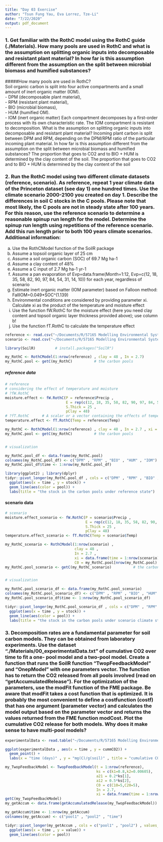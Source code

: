 ```yaml
---
title: "Day 03 Exercise"
author: "Tsun Fung Yau, Eva Lorrez, Tze-Li"
date: "7/22/2020"
output: pdf_document
---
```


### 1. Get familiar with the RothC model using the RothC guide (./Materials). How many pools are used in RothC and what is the assumption on splitting organic inputs into decomposable and resistant plant material? In how far is this assumption different from the assumption on the split between microbial biomass and humified substances?

#####How many pools are used in RothC?        
Soil organic carbon is split into four active compartments and a small amount of inert organic matter (IOM).   
- DPM (decomposable plant material),     
- RPM (resistant plant material),     
- BIO (microbial biomass),     
- HUM (humified OM).   
- IOM (inert organic matter)
Each compartment decomposes by a first-order process with its own characteristic rate. The IOM compartment is resistant to decomposition.
    What is the assumption on splitting organic inputs into decomposable and resistant plant material? 
              Incoming plant carbon is split between DPM and RPM, depending on the DPM/RPM ratio of the particular incoming plant material.
    In how far is this assumption different from the assumption on the split between microbial biomass and humified substances?
              The proportion that goes to CO2 and to BIO + HUM is determined by the clay content of the soil. The proportion that goes to CO2 and to BIO + HUM is determined by the clay content of the soil


### 2. Run the RothC model using two different climate datasets (reference, scenario). As reference, repeat 1 year climate data of the Princeton dataset (see day 1) one hundred times. Use the climate scenario 2000-2100 you created on day 1. Describe the differences in soil C stocks in the C pools. Please note that most likely, the C pools are not in steady state after 100 years. For this reason, use the reference scenario to determine a reasonable spinup run length for the model. Determine the spinup run length using repetitions of the reference scenario. Add this run length prior to both 100 years climate scenarios. Additional information:
a. Use the RothCModel function of the SoilR package
b. Assume a topsoil organic layer of 25 cm
c. Assume a soil organic carbon (SOC) of 69.7 Mg ha-1
d. Assume a clay content of 48%
e. Assume a C input of 2.7 Mg ha-1 yr-1
f. Assume a pan evaporation of Evp=data.frame(Month=1:12, Evp=c(12, 18, 35, 58, 82,
90, 97, 84, 54, 31, 14, 10)) for each year, regardless of scenario
g. Estimate inert organic matter (IOM parameter) based on Falloon method:
FallIOM=0.049*SOC^(1.139)
h. Environmental conditions are considered by providing parameter xi. Calculate xi as
the product of the temperature and moisture effect
i. Use the function fW.RothC for the moisture effect (here you need clay content and
topsoil organic layer thickness provided above); use column b!
j. Use the function fT.RothC to calculate the temperature effect

```r
reference <- read.csv("~/Documents/R/57165 Modelling Environmental Systems/day03/reference_2000-2100.csv")
scenario <- read.csv("~/Documents/R/57165 Modelling Environmental Systems/day03/rcp8.5_2000-2100.csv")

library(SoilR)         # install.packages("SoilR")

my_RothC <- RothCModel(1:nrow(reference) , clay = 48 , In = 2.7)
my_RothC.pool <- getC(my_RothC)          # the carbon pools
```


##### reference data
```r
# reference
# considering the effect of temperature and moisture
# ?fW.RothC
moisture.effect <- fW.RothC(P = reference$Precip ,                                                       # A vector with monthly precipitation (mm).
                            E = rep(c(12, 18, 35, 58, 82, 90, 97, 84, 54, 31, 14, 10) , times = 101) ,   # A vector with same length with open pan evaporation or evapotranspiration (mm).
                            S.Thick = 25 ,                                                               # Soil thickness in cm
                            pClay = 48) 
# ?fT.RothC      # A scalar or a vector containing the effects of temperature on decomposition rates (unitless)
temperature.effect <- fT.RothC(Temp = reference$Temp)

my_RothC <- RothCModel(1:nrow(reference) , clay = 48 , In = 2.7 , xi = data.frame(time = 1:nrow(reference) , moisture.effect$b * temperature.effect))
my_RothC.pool <- getC(my_RothC)          # the carbon pools


# visualization

my_RothC.pool_df <- data.frame(my_RothC.pool)
colnames(my_RothC.pool_df) <- c("DPM" , "RPM" , "BIO" , "HUM" , "IOM")
my_RothC.pool_df$time <- 1:nrow(my_RothC.pool_df)

library(ggplot2) ; library(dplyr)
tidyr::pivot_longer(my_RothC.pool_df , cols = c("DPM" , "RPM" , "BIO" , "HUM" , "IOM") , values_to = "stock" , names_to = "pool") %>% 
  ggplot(aes(x = time , y = stock)) +
  geom_line(aes(color = pool)) +
  labs(title = "the stock in the carbon pools under reference state")
```


#### scenario data
```r
# scenario
moisture.effect_scenario <- fW.RothC(P = scenario$Precip ,                                                        # A vector with monthly precipitation (mm).
                                     E = rep(c(12, 18, 35, 58, 82, 90, 97, 84, 54, 31, 14, 10) , times = 101) ,   # A vector with same length with open pan evaporation or evapotranspiration (mm).
                                     S.Thick = 25 ,                                                               # Soil thickness in cm
                                     pClay = 48) 
temperature.effect_scenario <- fT.RothC(Temp = scenario$Temp)

my_RothC_scenario <- RothCModel(1:nrow(scenario) , 
                                clay = 48 , 
                                In = 2.7 , 
                                xi = data.frame(time = 1:nrow(scenario) , moisture.effect_scenario$b * temperature.effect_scenario) , 
                                C0 = my_RothC.pool[nrow(my_RothC.pool) , ])
my_RothC.pool_scenario <- getC(my_RothC_scenario)          # the carbon pools


# visualization

my_RothC.pool_scenario_df <- data.frame(my_RothC.pool_scenario)
colnames(my_RothC.pool_scenario_df) <- c("DPM" , "RPM" , "BIO" , "HUM" , "IOM")
my_RothC.pool_scenario_df$time <- 1:nrow(my_RothC.pool_scenario_df)

tidyr::pivot_longer(my_RothC.pool_scenario_df , cols = c("DPM" , "RPM" , "BIO" , "HUM" , "IOM") , values_to = "stock" , names_to = "pool") %>% 
  ggplot(aes(x = time , y = stock)) +
  geom_line(aes(color = pool)) +
  labs(title = "the stock in the carbon pools under scenario climate state")
```




### 3. Decomposition rates are a fundamental parameter for soil carbon models. They can be obtained from laboratory experiments. Use the dataset “./Materials/00_experimentalData.txt” of cumulative CO2 over time to fit a one- pool model and a two-pool model. Create a function that runs the SoilR function “TwopFeedbackModel” and “OnepModel” with one parameters vector. The function has to return the CO2 released from all pools involved (read on “getAccumulatedRelease”). For the optimization of the parameters, use the modFit function of the FME package. Be aware that modFit takes a cost function that is optimized. It is probably the most convenient to define a costfunction (costf) that has one argument (parameter vector) and calculates the model output based on the parameter vector and returns the values returned from the FME function modCost. Plot the cumulative CO2 release for both models. Why does it make sense to have multi-pool models?

```r
experimentalData <- read.table("~/Documents/R/57165 Modelling Environmental Systems/day03/00_experimentalData.txt" , header = TRUE)

ggplot(experimentalData , aes(x = time , y = cummCO2)) +
  geom_point() +
  labs(x = "time (days)" , y = "mg(C)/g(soil)" , title = "cumulative CO2")

my_TwopFeedbackModel <- TwopFeedbackModel(t = 1:nrow(reference),
                                          ks = c(k1=0.8,k2=0.00605),
                                          a21 = 0.2*ks[1],
                                          a12 = 0.5*ks[2],
                                          C0 = c(C10=5,C20=5),
                                          In = 2.7,
                                          xi = data.frame(time = 1:nrow(reference) , moisture.effect$b * temperature.effect))
getC(my_TwopFeedbackModel)
my_getAccum <- data.frame(getAccumulatedRelease(my_TwopFeedbackModel))

my_getAccum$time <- 1:nrow(my_getAccum)
colnames(my_getAccum) <- c("pool1" , "pool2" , "time")

tidyr::pivot_longer(my_getAccum , cols = c("pool1" , "pool2") , values_to = "value" , names_to = "pool") %>% 
  ggplot(aes(x = time , y = value)) +
  geom_line(aes(color = pool))

```


